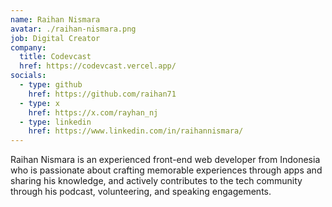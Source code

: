 ```yaml
---
name: Raihan Nismara
avatar: ./raihan-nismara.png
job: Digital Creator
company:
  title: Codevcast
  href: https://codevcast.vercel.app/
socials:
  - type: github
    href: https://github.com/raihan71
  - type: x
    href: https://x.com/rayhan_nj
  - type: linkedin
    href: https://www.linkedin.com/in/raihannismara/
---
```


Raihan Nismara is an experienced front-end web developer from Indonesia who is passionate about crafting memorable experiences through apps and sharing his knowledge, and actively contributes to the tech community through his podcast, volunteering, and speaking engagements.
